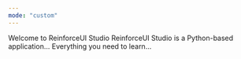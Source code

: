 ```yaml
---
mode: "custom"
---
```


<div style={{
  maxWidth: "1500px",
  margin: "0 auto",
  height: "250px",
  display: "flex",
  alignItems: "center",
  justifyContent: "center",
  flexDirection: "column",
  textAlign: "center",
  padding: "20px" // Add some padding for spacing
}}>

  <div>
    <span style={{ fontSize: "2em", fontWeight: "bold", display: "block", lineHeight: "1.2", marginBottom: "0.5em" }}>
      Welcome to ReinforceUI Studio
    </span>
    <span style={{ fontSize: "1.2em", display: "block", marginTop: "1em", lineHeight: "1.4", marginBottom: "0.5em" }}>
      ReinforceUI Studio is a Python-based application...
    </span>
    <span style={{ fontSize: "1.0em", display: "block", marginTop: "1em", lineHeight: "1.6" }}>
      Everything you need to learn...
    </span>
  </div>

</div>



<div class="card-group-container" style={{ maxWidth: "1000px", margin: "50px auto 0", }}>
  <CardGroup cols={3}>
    <Card title="Get Started" icon="play" style={{ width: "300px", height: "50px" }} />
    <Card title="Learn About RL" icon="graduation-cap" style={{ width: "300px", height: "50px" }} />
    <Card title="Add your Algorithm" icon="puzzle-piece" style={{ width: "300px", height: "50px" }}/>
  </CardGroup>
</div>